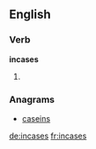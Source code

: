 ==English==

===Verb===
'''incases'''

# {{third-person singular of|incase}}

===Anagrams===
* [[caseins#English|caseins]]

[[de:incases]]
[[fr:incases]]